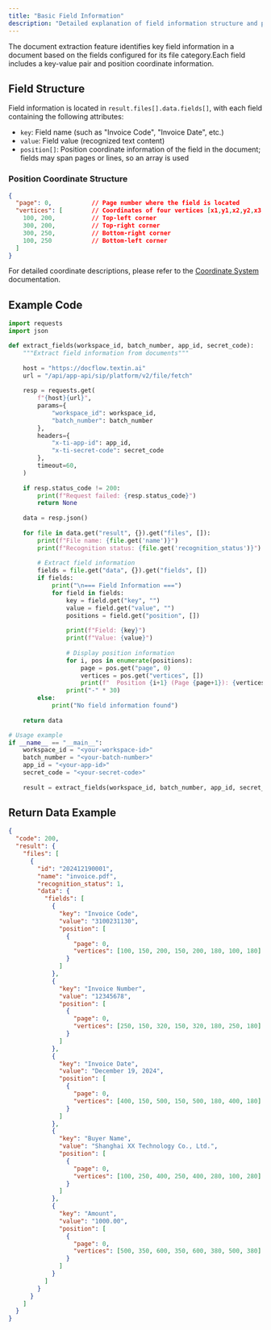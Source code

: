 ```yaml
---
title: "Basic Field Information"
description: "Detailed explanation of field information structure and processing methods in document extraction"
---
```


The document extraction feature identifies key field information in a document based on the fields configured for its file category.Each field includes a key-value pair and position coordinate information.

## Field Structure

Field information is located in `result.files[].data.fields[]`, with each field containing the following attributes:

- `key`: Field name (such as "Invoice Code", "Invoice Date", etc.)
- `value`: Field value (recognized text content)
- `position[]`: Position coordinate information of the field in the document; fields may span pages or lines, so an array is used

### Position Coordinate Structure

```json
{
  "page": 0,           // Page number where the field is located
  "vertices": [        // Coordinates of four vertices [x1,y1,x2,y2,x3,y3,x4,y4]
    100, 200,          // Top-left corner
    300, 200,          // Top-right corner
    300, 250,          // Bottom-right corner
    100, 250           // Bottom-left corner
  ]
}
```

For detailed coordinate descriptions, please refer to the [Coordinate System](../03-parse/coordinate.mdx) documentation.

## Example Code

<CodeGroup>

```python Python expandable icon=python
import requests
import json

def extract_fields(workspace_id, batch_number, app_id, secret_code):
    """Extract field information from documents"""
    
    host = "https://docflow.textin.ai"
    url = "/api/app-api/sip/platform/v2/file/fetch"
    
    resp = requests.get(
        f"{host}{url}",
        params={
            "workspace_id": workspace_id, 
            "batch_number": batch_number
        },
        headers={
            "x-ti-app-id": app_id, 
            "x-ti-secret-code": secret_code
        },
        timeout=60,
    )
    
    if resp.status_code != 200:
        print(f"Request failed: {resp.status_code}")
        return None
    
    data = resp.json()
    
    for file in data.get("result", {}).get("files", []):
        print(f"File name: {file.get('name')}")
        print(f"Recognition status: {file.get('recognition_status')}")
        
        # Extract field information
        fields = file.get("data", {}).get("fields", [])
        if fields:
            print("\n=== Field Information ===")
            for field in fields:
                key = field.get("key", "")
                value = field.get("value", "")
                positions = field.get("position", [])
                
                print(f"Field: {key}")
                print(f"Value: {value}")
                
                # Display position information
                for i, pos in enumerate(positions):
                    page = pos.get("page", 0)
                    vertices = pos.get("vertices", [])
                    print(f"  Position {i+1} (Page {page+1}): {vertices}")
                print("-" * 30)
        else:
            print("No field information found")
    
    return data

# Usage example
if __name__ == "__main__":
    workspace_id = "<your-workspace-id>"
    batch_number = "<your-batch-number>"
    app_id = "<your-app-id>"
    secret_code = "<your-secret-code>"
    
    result = extract_fields(workspace_id, batch_number, app_id, secret_code)
```

</CodeGroup>

## Return Data Example

```json expandable
{
  "code": 200,
  "result": {
    "files": [
      {
        "id": "202412190001",
        "name": "invoice.pdf",
        "recognition_status": 1,
        "data": {
          "fields": [
            {
              "key": "Invoice Code",
              "value": "3100231130",
              "position": [
                {
                  "page": 0,
                  "vertices": [100, 150, 200, 150, 200, 180, 100, 180]
                }
              ]
            },
            {
              "key": "Invoice Number",
              "value": "12345678",
              "position": [
                {
                  "page": 0,
                  "vertices": [250, 150, 320, 150, 320, 180, 250, 180]
                }
              ]
            },
            {
              "key": "Invoice Date",
              "value": "December 19, 2024",
              "position": [
                {
                  "page": 0,
                  "vertices": [400, 150, 500, 150, 500, 180, 400, 180]
                }
              ]
            },
            {
              "key": "Buyer Name",
              "value": "Shanghai XX Technology Co., Ltd.",
              "position": [
                {
                  "page": 0,
                  "vertices": [100, 250, 400, 250, 400, 280, 100, 280]
                }
              ]
            },
            {
              "key": "Amount",
              "value": "1000.00",
              "position": [
                {
                  "page": 0,
                  "vertices": [500, 350, 600, 350, 600, 380, 500, 380]
                }
              ]
            }
          ]
        }
      }
    ]
  }
}
```
